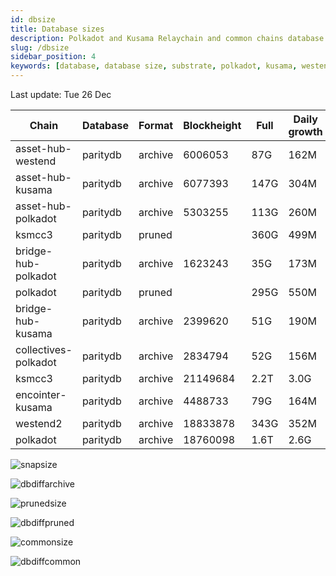 ```yaml
---
id: dbsize
title: Database sizes
description: Polkadot and Kusama Relaychain and common chains database sizes
slug: /dbsize
sidebar_position: 4
keywords: [database, database size, substrate, polkadot, kusama, westend]
---
```



Last update: Tue 26 Dec

| Chain    | Database   | Format | Blockheight | Full         | Daily growth |
| ------------------------| ----------- | -------- | ------- | ---------- | ----- | 
| asset-hub-westend | paritydb | archive | 6006053 | 87G | 162M |
| asset-hub-kusama | paritydb | archive | 6077393 | 147G | 304M |
| asset-hub-polkadot | paritydb | archive | 5303255 | 113G | 260M |
| ksmcc3 | paritydb | pruned |  | 360G | 499M |
| bridge-hub-polkadot | paritydb | archive | 1623243 | 35G | 173M |
| polkadot | paritydb | pruned |  | 295G | 550M |
| bridge-hub-kusama | paritydb | archive | 2399620 | 51G | 190M |
| collectives-polkadot | paritydb | archive | 2834794 | 52G | 156M |
| ksmcc3 | paritydb | archive | 21149684 | 2.2T | 3.0G |
| encointer-kusama | paritydb | archive | 4488733 | 79G | 164M |
| westend2 | paritydb | archive | 18833878 | 343G | 352M |
| polkadot | paritydb | archive | 18760098 | 1.6T | 2.6G |

![snapsize](/img/archivesize.png)

![dbdiffarchive](/img/dbdiffrelay.png)

![prunedsize](/img/prunedsize.png)

![dbdiffpruned](/img/dbdiffpruned.png)

![commonsize](/img/commonsize.png)

![dbdiffcommon](/img/dbdiffcommon.png)
